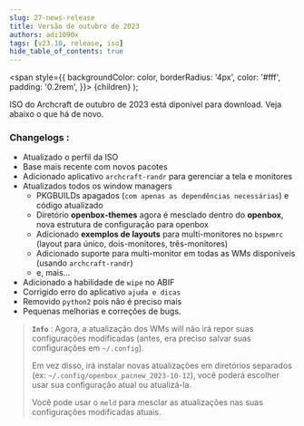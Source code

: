 ```yaml
---
slug: 27-news-release
title: Versão de outubro de 2023
authors: adi1090x
tags: [v23.10, release, iso]
hide_table_of_contents: true
---
```


<!-- Badges -->
  <span
    style={{
      backgroundColor: color,
      borderRadius: '4px',
      color: '#fff',
      padding: '0.2rem',
    }}>
    {children}
  </span>
);

ISO do Archcraft de outubro de 2023 está diponível para download. Veja abaixo o que há de novo.

<!--truncate-->

### Changelogs :
- Atualizado o perfil da ISO
- Base mais recente com novos pacotes
- Adicionado aplicativo `archcraft-randr` para gerenciar a tela e monitores
- Atualizados todos os window managers
  - PKGBUILDs apagados (`com apenas as dependências necessárias`) e código atualizado
  - Diretório **openbox-themes** agora é mesclado dentro do **openbox**, nova estrutura de configuração para openbox
  - Adicionado **exemplos de  layouts** para multi-monitores no `bspwmrc` (layout para único, dois-monitores, três-monitores)
  - Adicionado suporte para multi-monitor em todas as WMs disponíveis (usando `archcraft-randr`)
  - e, mais...
- Adicionado a habilidade de `wipe` no ABIF
- Corrigido erro do aplicativo `ajuda e dicas`
- Removido `python2` pois não é preciso mais
- Pequenas melhorias e correções de bugs.

> **`Info`** : Agora, a atualização dos WMs will não irá repor suas configurações  modificadas (antes, era preciso salvar suas configurações em `~/.config`).
>
> Em vez disso, irá instalar novas atualizações em diretórios separados (ex: `~/.config/openbox_pacnew_2023-10-12`), você poderá escolher usar sua configuração atual ou atualizá-la.
>
> Você pode usar o `meld` para mesclar as atualizações nas suas configurações modificadas atuais.
